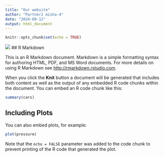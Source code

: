 ```yaml
---
title: "Our website"
author: "Partner2 misha-4"
date: "2024-09-12"
output: html_document
---
```


```r
knitr::opts_chunk$set(echo = TRUE)
```

![](https://cdn.britannica.com/79/232779-050-6B0411D7/German-Shepherd-dog-Alsatian.jpg)
## R Markdown

This is an R Markdown document. Markdown is a simple formatting syntax for authoring HTML, PDF, and MS Word documents. For more details on using R Markdown see <http://rmarkdown.rstudio.com>.

When you click the **Knit** button a document will be generated that includes both content as well as the output of any embedded R code chunks within the document. You can embed an R code chunk like this:

```r
summary(cars)
```

## Including Plots

You can also embed plots, for example:

```r
plot(pressure)
```

Note that the `echo = FALSE` parameter was added to the code chunk to prevent printing of the R code that generated the plot.

